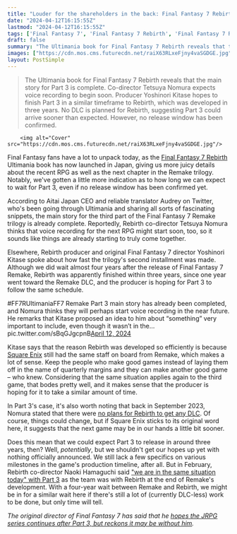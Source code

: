 ```yaml
---
title: "Louder for the shareholders in the back: Final Fantasy 7 Rebirth producer says Part 3 may be finished within just 3 years because the dev team hasn't been split up"
date: "2024-04-12T16:15:55Z"
lastmod: "2024-04-12T16:15:55Z"
tags: ['Final Fantasy 7', 'Final Fantasy 7 Rebirth', 'Final Fantasy 7 Remake', 'JRPG', 'RPG', 'Square Enix']
draft: false
summary: "The Ultimania book for Final Fantasy 7 Rebirth reveals that the main story for Part 3 is complete. Co-director Tetsuya Nomura expects voice recording to begin soon. Producer Yoshinori Kitase hopes to finish Part 3 in a similar timeframe to Rebirth, which was developed in three years. No DLC is planned for Rebirth, suggesting Part 3 could arrive sooner than expected. However, no release window has been confirmed."
images: ["https://cdn.mos.cms.futurecdn.net/raiX63RLxeFjny4vaSGDGE.jpg"]
layout: PostSimple
---
```

> The Ultimania book for Final Fantasy 7 Rebirth reveals that the main story for Part 3 is complete. Co-director Tetsuya Nomura expects voice recording to begin soon. Producer Yoshinori Kitase hopes to finish Part 3 in a similar timeframe to Rebirth, which was developed in three years. No DLC is planned for Rebirth, suggesting Part 3 could arrive sooner than expected. However, no release window has been confirmed.


        <img alt="Cover" src="https://cdn.mos.cms.futurecdn.net/raiX63RLxeFjny4vaSGDGE.jpg"/>
        
Final Fantasy fans have a lot to unpack today, as the [<u>Final Fantasy 7 Rebirth</u>](https://www.gamesradar.com/final-fantasy-7-rebirth-guide/) Ultimania book has now launched in Japan, giving us more juicy details about the recent RPG as well as the next chapter in the Remake trilogy. Notably, we've gotten a little more indication as to how long we can expect to wait for Part 3, even if no release window has been confirmed yet.

According to Aitai Japan CEO and reliable translator Audrey on Twitter, who's been going through Ultimania and sharing all sorts of fascinating snippets, the main story for the third part of the Final Fantasy 7 Remake trilogy is already complete. Reportedly, Rebirth co-director Tetsuya Nomura thinks that voice recording for the next RPG might start soon, too, so it sounds like things are already starting to truly come together.

Elsewhere, Rebirth producer and original Final Fantasy 7 director Yoshinori Kitase spoke about how fast the trilogy's second installment was made. Although we did wait almost four years after the release of Final Fantasy 7 Remake, Rebirth was apparently finished within three years, since one year went toward the Remake DLC, and the producer is hoping for Part 3 to follow the same schedule. 

#FF7RUltimaniaFF7 Remake Part 3 main story has already been completed, and Nomura thinks they will perhaps start voice recording in the near future. He remarks that Kitase proposed an idea to him about “something” very important to include, even though it wasn’t in the… pic.twitter.com/sBqGJgcpnB[April 12, 2024](https://twitter.com/aitaikimochi/status/1778673470882398372)

Kitase says that the reason Rebirth was developed so efficiently is because [Square Enix](https://www.gamesradar.com/uk/tag/square_enix/) still had the same staff on board from Remake, which makes a lot of sense. Keep the people who make good games instead of laying them off in the name of quarterly margins and they can make another good game – who knew. Considering that the same situation applies again to the third game, that bodes pretty well, and it makes sense that the producer is hoping for it to take a similar amount of time. 

In Part 3's case, it's also worth noting that back in September 2023, Nomura stated that there were [<u>no plans for Rebirth to get any DLC</u>](https://www.gamesradar.com/final-fantasy-7-rebirth-dlc-isnt-planned-right-now-says-tetsuya-nomura/). Of course, things could change, but if Square Enix sticks to its original word here, it suggests that the next game may be in our hands a little bit sooner. 

Does this mean that we could expect Part 3 to release in around three years, then? Well, *potentially*, but we shouldn't get our hopes up yet with nothing officially announced. We still lack a few specifics on various milestones in the game's production timeline, after all. But in February, Rebirth co-director Naoki Hamaguchi said [<u>"we are in the same situation today" with Part 3</u>](https://www.gamesradar.com/final-fantasy-7-remake-part-3-is-in-the-same-situation-today-as-rebirth-was-when-development-on-the-first-game-ended/) as the team was with Rebirth at the end of Remake's development. With a four-year wait between Remake and Rebirth, we might be in for a similar wait here if there's still a lot of (currently DLC-less) work to be done, but only time will tell. 

*The original director of Final Fantasy 7 has said that he *[<u><em>hopes the JRPG series continues after Part 3, but reckons it may be without him</em></u>](https://www.gamesradar.com/original-final-fantasy-7-director-hopes-the-jrpg-series-continues-after-the-remake-project-trilogy-ends-but-reckons-it-may-be-without-him/)*.*
        
